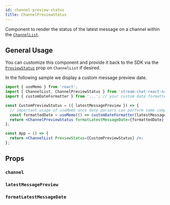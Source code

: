```yaml
---
id: channel-preview-status
title: ChannelPreviewStatus
---
```



Component to render the status of the latest message on a channel within the [`ChannelList`](../core-components/channel-list.mdx).

## General Usage

You can customize this component and provide it back to the SDK via the [`PreviewStatus`](../core-components/channel-list.mdx#previewstatus) prop on `ChannelList` if desired.

In the following sample we display a custom message preview date.

```jsx
import { useMemo } from 'react';
import { ChannelList, ChannelPreviewStatus } from 'stream-chat-react-native';
import { customDateFormatter } from '...'; // your custom date formatter

const CustomPreviewStatus = ({ latestMessagePreview }) => {
  // important usage of useMemo once date parsers can perform some computation when re-rendering.
  const formattedDate = useMemo(() => customDateFormatter(latestMessagePreview), [latestMessagePreview]);
  return <ChannelPreviewStatus formatLatestMessageDate={formattedDate} />;
};

const App = () => {
  return <ChannelList PreviewStatus={CustomPreviewStatus} />;
};
```

## Props

### `channel`

<Channel />

### `latestMessagePreview`

<LatestMessagePreview />

### `formatLatestMessageDate`

<FormatLatestMessageDate />
